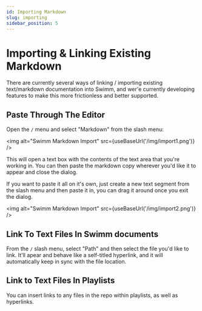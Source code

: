 ```yaml
---
id: Importing Markdown
slug: importing
sidebar_position: 5
---
```


# Importing & Linking Existing Markdown

There are currently several ways of linking / importing existing text/markdown
documentation into Swimm, and wer'e currently developing features to make this
more frictionless and better supported. 

## Paste Through The Editor

Open the `/` menu and select "Markdown" from the slash menu:

<img alt="Swimm Markdown Import" src={useBaseUrl('/img/import1.png')} />

This will open a text box with the contents of the text area that you're working 
in. You can then paste the markdown copy wherever you'd like it to appear and
close the dialog. 

If you want to paste it all on it's own, just create a new text segment from the
slash menu and then paste it in, you can drag it around once you exit the dialog.

<img alt="Swimm Markdown Import" src={useBaseUrl('/img/import2.png')} />

## Link To Text Files In Swimm documents

From the `/` slash menu, select "Path" and then select the file you'd like to link.
It'll apear and behave like a self-titled hyperlink, and it will automatically keep
in sync with the file location. 

## Link to Text Files In Playlists

You can insert links to any files in the repo within playlists, as well as hyperlinks.
